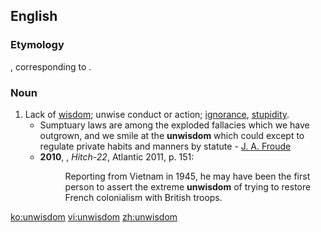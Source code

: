 ==English==
===Etymology===
{{etyl|ang}} {{term|unwisdom|unwīsdōm}}, corresponding to {{prefix|un|wisdom}}.

===Noun===
{{en-noun|unwisdoms|-}}

# Lack of [[wisdom]]; unwise conduct or action; [[ignorance]], [[stupidity]]. {{defdate|from 9th c.}}
#*Sumptuary laws are among the exploded fallacies which we have outgrown, and we smile at the '''unwisdom''' which could except to regulate private habits and manners by statute - [[w:James Anthony Froude|J. A. Froude]]
#*'''2010''', {{w|Christopher Hitchens}}, ''Hitch-22'', Atlantic 2011, p. 151:
#*:Reporting from Vietnam in 1945, he may have been the first person to assert the extreme '''unwisdom''' of trying to restore French colonialism with British troops.

[[ko:unwisdom]]
[[vi:unwisdom]]
[[zh:unwisdom]]